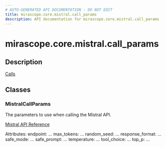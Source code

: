 ```yaml
---
# AUTO-GENERATED API DOCUMENTATION - DO NOT EDIT
title: mirascope.core.mistral.call_params
description: API documentation for mirascope.core.mistral.call_params
---
```


# mirascope.core.mistral.call_params

<ApiType type="Module" />

## Description

<Info title="Usage">

[Calls](/docs/mirascope/learn/calls#provider-specific-parameters)

</Info>

## Classes

### MistralCallParams

The parameters to use when calling the Mistral API.

[Mistral API Reference](https://docs.mistral.ai/api/)

Attributes:
    endpoint: ...
    max_tokens: ...
    random_seed: ...
    response_format: ...
    safe_mode: ...
    safe_prompt: ...
    temperature: ...
    tool_choice: ...
    top_p: ...


